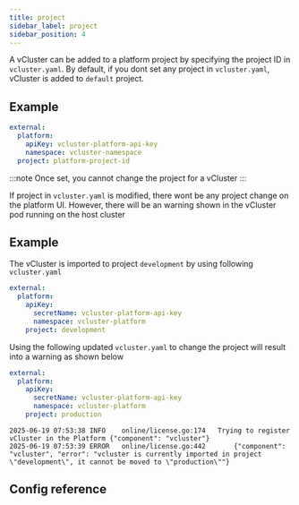 ```yaml
---
title: project
sidebar_label: project
sidebar_position: 4
---
```



<ProAdmonition/>

A vCluster can be added to a platform project by specifying the project ID in `vcluster.yaml`. By default,
if you dont set any project in `vcluster.yaml`, vCluster is added to `default` project.

## Example

```yaml
external:
  platform:
    apiKey: vcluster-platform-api-key
    namespace: vcluster-namespace
  project: platform-project-id

```
:::note
Once set, you cannot change the project for a vCluster
:::

If project in `vcluster.yaml` is modified, there wont be any project change on the platform UI. 
However, there will be an warning shown in the vCluster pod running on the host cluster

## Example
The vCluster is imported to project `development` by using following `vcluster.yaml`

```yaml
external:
  platform:
    apiKey:
      secretName: vcluster-platform-api-key
      namespace: vcluster-platform
    project: development
```

Using the following updated `vcluster.yaml` to change the project will result into a warning as shown below

```yaml
external:
  platform:
    apiKey:
      secretName: vcluster-platform-api-key
      namespace: vcluster-platform
    project: production
```

```console
2025-06-19 07:53:38	INFO	online/license.go:174	Trying to register vCluster in the Platform	{"component": "vcluster"}
2025-06-19 07:53:39	ERROR	online/license.go:442		{"component": "vcluster", "error": "vcluster is currently imported in project \"development\", it cannot be moved to \"production\""}
```

## Config reference

<Project />